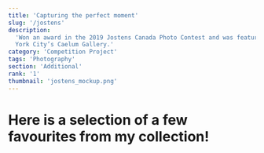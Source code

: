 ```yaml
---
title: 'Capturing the perfect moment'
slug: '/jostens'
description:
  'Won an award in the 2019 Jostens Canada Photo Contest and was featured in New
  York City’s Caelum Gallery.'
category: 'Competition Project'
tags: 'Photography'
section: 'Additional'
rank: '1'
thumbnail: 'jostens_mockup.png'
---
```



# Here is a selection of a few favourites from my collection!

<FullBleed>
    <PhotoLayout
        src_array={[
        "Soakin' Up the Sun.jpg",
        'Exhaustion.jpg',
        'Morning Commute.jpg',
        "Sky's the Limit.jpg",
        'The Hidden Temple.jpg',
        'Divine Nature.jpg',
        'View from Above.jpg',
        'Reflections on the Future.jpg',
        'The Clock Tower.jpg',
        'Defying Gravity.jpg',
        'A Ripple in Time.jpg',
        'Red, White, and Blue.jpg',
        ]}
    />

</FullBleed>
